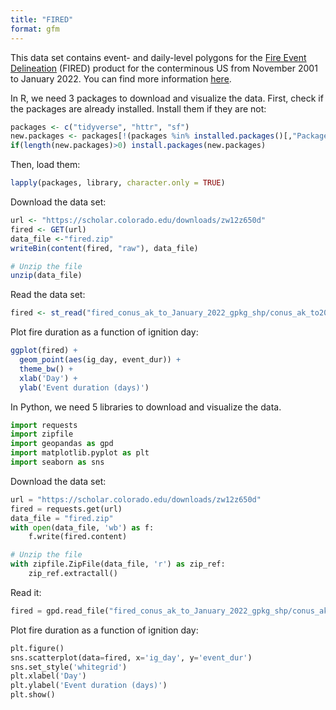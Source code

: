 ```yaml
---
title: "FIRED"
format: gfm
---
```


This data set contains event- and daily-level polygons for the [Fire Event Delineation](https://scholar.colorado.edu/concern/datasets/d504rm74m) (FIRED) product for the conterminous US from November 2001 to January 2022. You can find more information [here](https://www.mdpi.com/2072-4292/12/21/3498).

In R, we need 3 packages to download and visualize the data. First, check if the packages are already installed. Install them if they are not:

```r
packages <- c("tidyverse", "httr", "sf") 
new.packages <- packages[!(packages %in% installed.packages()[,"Package"])] 
if(length(new.packages)>0) install.packages(new.packages) 
```

Then, load them:

```r
lapply(packages, library, character.only = TRUE)
```

Download the data set:

```r
url <- "https://scholar.colorado.edu/downloads/zw12z650d" 
fired <- GET(url) 
data_file <-"fired.zip" 
writeBin(content(fired, "raw"), data_file)

# Unzip the file
unzip(data_file)
```

Read the data set:

```r
fired <- st_read("fired_conus_ak_to_January_2022_gpkg_shp/conus_ak_to2022001_events.shp") 
```

Plot fire duration as a function of ignition day:

```r
ggplot(fired) +
  geom_point(aes(ig_day, event_dur)) +
  theme_bw() +
  xlab('Day') +
  ylab('Event duration (days)')
```

In Python, we need 5 libraries to download and visualize the data.

```python
import requests 
import zipfile 
import geopandas as gpd 
import matplotlib.pyplot as plt
import seaborn as sns
```

Download the data set:

```python
url = "https://scholar.colorado.edu/downloads/zw12z650d"
fired = requests.get(url)
data_file = "fired.zip"
with open(data_file, 'wb') as f:
    f.write(fired.content)

# Unzip the file
with zipfile.ZipFile(data_file, 'r') as zip_ref:
    zip_ref.extractall()
```

Read it:

```python
fired = gpd.read_file("fired_conus_ak_to_January_2022_gpkg_shp/conus_ak_to2022001_events.shp")
```

Plot fire duration as a function of ignition day:

```python
plt.figure()
sns.scatterplot(data=fired, x='ig_day', y='event_dur')
sns.set_style('whitegrid')
plt.xlabel('Day')
plt.ylabel('Event duration (days)')
plt.show()
```
